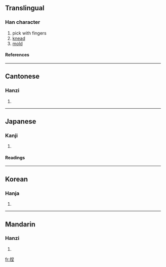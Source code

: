 ==Translingual==
===Han character===
{{Han char|rn=64|rad=手|as=07|sn=10|four=5601<sub>4</sub>|canj=手日土 (QAG), 手竹X土 (QHXG)}}
# pick with fingers
# [[knead]]
# [[mold]]
====References====
{{Han ref|kx=0434.010|dkj=12149|dj=0783.080|hdz=31881.070|uh=634F|ud=25423|bh=AEBA|bd=44730}}
----
==Cantonese==
===Hanzi===
{{yue-hanzi|jyut=|y=nip6}}
# {{defn|Cantonese}}
----
==Japanese==
===Kanji===
{{ja-kanji|grade=|rs=手07}}
# {{defn|Japanese}} 
====Readings====
{{ja-readings|on=[[でつ]] (detsu), [[ねち]] (nechi)|kun=[[こねる]] (koneru)}}
----
==Korean==
===Hanja===
{{ko-hanja|hangeul=날|eumhun=|rv=nal|mr=nal|y=nal}}
# {{defn|Korean}}
----
==Mandarin==
===Hanzi===
{{cmn-hanzi|pin=[[niē]] (nie1)|wg=nieh<sup>1</sup>}}
# {{defn|Mandarin}}

[[fr:捏]]
